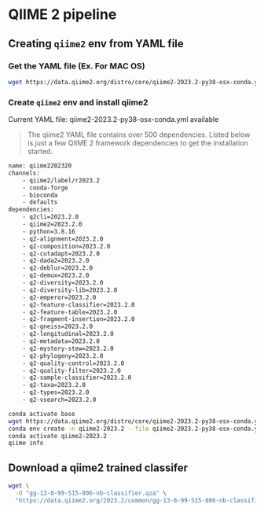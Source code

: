 # QIIME 2 pipeline 

## Creating `qiime2` env from YAML file

### Get the YAML file (Ex. For MAC OS)
```bash
wget https://data.qiime2.org/distro/core/qiime2-2023.2-py38-osx-conda.yml
```

### Create `qiime2` env and install qiime2
Current YAML file: qiime2-2023.2-py38-osx-conda.yml available

> The qiime2 YAML file contains over 500 dependencies. Listed below is just a few QIIME 2 framework dependencies to get the installation started.

```bash
name: qiime2202320
channels:
    - qiime2/label/r2023.2
    - conda-forge
    - bioconda
    - defaults
dependencies:
    - q2cli=2023.2.0
    - qiime2=2023.2.0
    - python=3.8.16
    - q2-alignment=2023.2.0
    - q2-composition=2023.2.0
    - q2-cutadapt=2023.2.0
    - q2-dada2=2023.2.0
    - q2-deblur=2023.2.0
    - q2-demux=2023.2.0
    - q2-diversity=2023.2.0
    - q2-diversity-lib=2023.2.0
    - q2-emperor=2023.2.0
    - q2-feature-classifier=2023.2.0
    - q2-feature-table=2023.2.0
    - q2-fragment-insertion=2023.2.0
    - q2-gneiss=2023.2.0
    - q2-longitudinal=2023.2.0
    - q2-metadata=2023.2.0
    - q2-mystery-stew=2023.2.0
    - q2-phylogeny=2023.2.0
    - q2-quality-control=2023.2.0
    - q2-quality-filter=2023.2.0
    - q2-sample-classifier=2023.2.0
    - q2-taxa=2023.2.0
    - q2-types=2023.2.0
    - q2-vsearch=2023.2.0
```

```bash
conda activate base
wget https://data.qiime2.org/distro/core/qiime2-2023.2-py38-osx-conda.yml
conda env create -n qiime2-2023.2 --file qiime2-2023.2-py38-osx-conda.yml
conda activate qiime2-2023.2 
qiime info
```


## Download a qiime2 trained classifer
```bash
wget \
  -O "gg-13-8-99-515-806-nb-classifier.qza" \
  "https://data.qiime2.org/2023.2/common/gg-13-8-99-515-806-nb-classifier.qza"
```